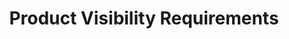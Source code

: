 ---
section: 'Product Catalogs'
title: 'Product Visibility Requirements'
description: 'You have many options to achieve product visibility, each with a unique purpose. The path you take depends on your business requirements. By the end of this guide you will be familiar enough with the available product visibility options to choose a method that works best for your organization.'
priority: 2
---